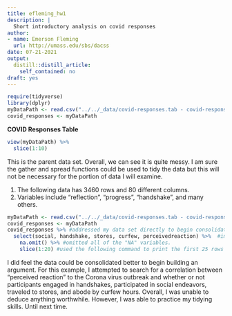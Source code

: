 ```yaml
---
title: efleming_hw1
description: |
  Short introductory analysis on covid responses
author:
- name: Emerson Fleming
  url: http://umass.edu/sbs/dacss
date: 07-21-2021
output:
  distill::distill_article:
    self_contained: no
draft: yes
---
```

```r
require(tidyverse)
library(dplyr)
myDataPath <- read.csv("../../_data/covid-responses.tab - covid-responses.tab.csv", header=TRUE) 
covid_responses <- myDataPath
```
**COVID Responses Table**
```r
view(myDataPath) %>%
  slice(1:10) 
```
This is the parent data set. Overall, we can see it is quite messy. I am sure the gather and spread functions could be used to tidy the data but this will not be necessary for the portion of data I will examine.

1. The following data has 3460 rows and 80 different columns.
2. Variables include "reflection", "progress", "handshake", and many others.

```r
myDataPath <- read.csv("../../_data/covid-responses.tab - covid-responses.tab.csv", header=TRUE)
covid_responses <- myDataPath
covid_responses %>% #addressed my data set directly to begin consolidation efforts
  select(social, handshake, stores, curfew, perceivedreaction) %>%  #implemented the following variables into my set
    na.omit() %>% #omitted all of the "NA" variables.
    slice(1:20) #used the following command to print the first 25 rows of my table
```
I did feel the data could be consolidated better to begin building an argument. For this example, I attempted to search for a correlation between "perceived reaction" to the Corona virus outbreak and whether or not participants engaged in handshakes, participated in social endeavors, traveled to stores, and abode by curfew hours. Overall, I was unable to deduce anything worthwhile. However, I was able to practice my tidying skills. Until next time.

